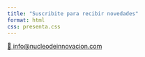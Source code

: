 ```yaml
---
title: "Suscribite para recibir novedades"
format: html
css: presenta.css
---
```



<script>(function(t,e,s,n){var o,a,c;t.SMCX=t.SMCX||[],e.getElementById(n)||(o=e.getElementsByTagName(s),a=o[o.length-1],c=e.createElement(s),c.type="text/javascript",c.async=!0,c.id=n,c.src="https://widget.surveymonkey.com/collect/website/js/tRaiETqnLgj758hTBazgd_2BVs7LGzzPOylSFsaaNywLeKoviIY_2BZVubwoo0qWZAJ9.js",a.parentNode.insertBefore(c,a))})(window,document,"script","smcx-sdk");</script>


::: contacto
[📩 info\@nucleodeinnovacion.com](mailto:info@nucleodeinnovacion.com)
:::

